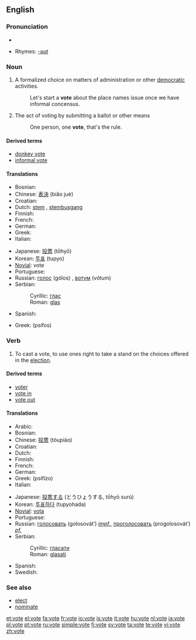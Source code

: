 {{see|Vote|võte}}
==English==

===Pronunciation===
*{{audio|en-us-vote.ogg|Audio (US)}}

*Rhymes: [[Rhymes:English:-əʊt|-əʊt]]

===Noun===
{{en-noun}}

# A formalized choice on matters of administration or other [[democratic]] activities.
#: Let's start a '''vote''' about the place names issue once we have informal concensus.
# The act of voting by submitting a ballot or other means
#: One person, one '''vote''', that's the rule. 

====Derived terms====
*[[donkey vote]]
*[[informal vote]]

====Translations====
{{trans-top|a formalised choice}}
* Bosnian: {{t-|bs|glas|m}}
* Chinese: [[表決]] (biǎo jué)
* Croatian: {{t-|hr|glas|m}}
* Dutch: [[stem]] {{f}}, [[stembusgang]] {{m}}
* Finnish: {{t+|fi|ääni}}
* French: {{t+|fr|voix|f}}
* German: {{t+|de|Stimme|f}}
* Greek: {{t+|el|ψηφοφορία|f|tr=psifoforía|sc=Grek}}
* Italian: {{t+|it|voto|m}}
{{trans-mid}}
* Japanese: [[投票]] (tōhyō)
* Korean: [[투표]] (tupyo)
* [[Novial]]: vote
* Portuguese: {{t+|pt|voto|m}}
* Russian: [[голос]] (gólos) {{m}}, [[вотум]] (vótum) {{m}}
* Serbian:
*: Cyrillic: [[глас#Serbian|глас]] {{m}}
*: Roman: [[glas#Serbian|glas]] {{m}}
* Spanish: {{t-|es|voto|m}}
{{trans-bottom}}
{{trans-top|act of voting}}
* Greek: {{t|el|ψήφος|f|sc=Grek}} (psífos)
{{trans-mid}}
{{trans-bottom}}

===Verb===
{{en-verb|vot|ing}}

# To cast a vote, to use ones right to take a stand on the choices offered in the [[election]].

====Derived terms====
*[[voter]]
*[[vote in]]
*[[vote out]]

====Translations====
{{trans-top|making a formalised choice}}
* Arabic: {{ARchar|[[صوت]]}} {{unicode|(ʂáwwata)}}
* Bosnian: {{t-|bs|glasati}}
* Chinese: [[投票]] (tóupiào)
* Croatian: {{t-|hr|glasovati}}
* Dutch: {{t+|nl|stemmen}}
* Finnish: {{t+|fi|äänestää}}
* French: {{t+|fr|voter}}
* German: {{t+|de|wählen}}
* Greek: {{t+|el|ψηφίζω|sc=Grek}} (psifízo)
* Italian: {{t+|it|votare}}
{{trans-mid}}
* Japanese: [[投票]][[する]] (とうひょうする, tōhyō surú)
* Korean: [[투표하다]] (tupyohada)
* [[Novial]]: [[vota]]
* Portuguese: {{t+|pt|votar}}
* Russian: [[голосовать]] (golosovát’) ''[[impf.]]'', [[проголосовать]] (progolosovát’) ''[[pf.]]''
* Serbian:
*: Cyrillic: [[гласати#Serbian|гласати]]
*: Roman: [[glasati#Serbian|glasati]]
* Spanish: {{t-|es|votar}}
* Swedish: {{t+|sv|rösta}}
{{trans-bottom}}

===See also===
*[[elect]]
*[[nominate]]

[[et:vote]]
[[el:vote]]
[[fa:vote]]
[[fr:vote]]
[[io:vote]]
[[is:vote]]
[[it:vote]]
[[hu:vote]]
[[nl:vote]]
[[ja:vote]]
[[pl:vote]]
[[pt:vote]]
[[ru:vote]]
[[simple:vote]]
[[fi:vote]]
[[sv:vote]]
[[ta:vote]]
[[te:vote]]
[[vi:vote]]
[[zh:vote]]